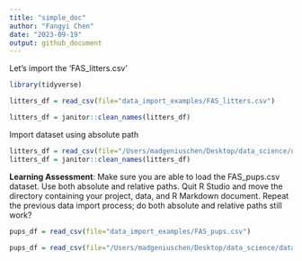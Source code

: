 ```yaml
---
title: "simple_doc"
author: "Fangyi Chen"
date: "2023-09-19"
output: github_document
---
```


Let's import the 'FAS_litters.csv'


```r
library(tidyverse)
```


```r
litters_df = read_csv(file="data_import_examples/FAS_litters.csv")

litters_df = janitor::clean_names(litters_df)
```

Import dataset using absolute path
```r
litters_df = read_csv(file="/Users/madgeniuschen/Desktop/data_science/data_wrangling/data_import_examples/FAS_litters.csv")
litters_df = janitor::clean_names(litters_df)
```

**Learning Assessment**: Make sure you are able to load the FAS_pups.csv dataset. Use both absolute and relative paths. Quit R Studio and move the directory containing your project, data, and R Markdown document. Repeat the previous data import process; do both absolute and relative paths still work?


```r
pups_df = read_csv(file="data_import_examples/FAS_pups.csv")

pups_df = read_csv(file="/Users/madgeniuschen/Desktop/data_science/data_wrangling/data_import_examples/FAS_pups.csv")
```



